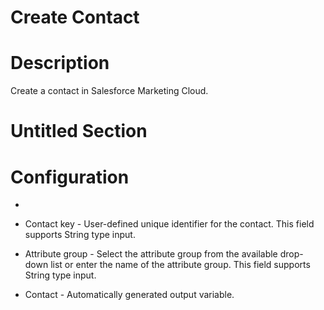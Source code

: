 ﻿# Create Contact

# Description

Create a contact in Salesforce Marketing Cloud.

# Untitled Section

# Configuration

* 
* Contact key - User-defined unique identifier for the contact. This field supports String type input.
* Attribute group - Select the attribute group from the available drop-down list or enter the name of the attribute group. This field supports String type input.





* Contact - Automatically generated output variable.
